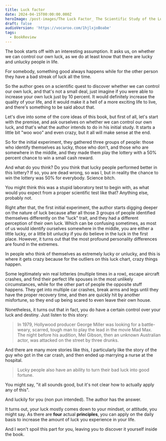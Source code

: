 ```yaml
---
title: Luck factor
date: 2024-04-15T00:00:00.000Z
heroImage: /post-images/The Luck Factor_ The Scientific Study of the Lucky Mind.jpg
draft: false
audioVersion: 'https://vocaroo.com/1hjlxjoBoabe'
tags:
  - BookReview
---
```


The book starts off with an interesting assumption. It asks us, on whether we can control our own luck, as we do at least know that there are lucky and unlucky people in life.

For somebody, something good always happens while for the other person they have a bad streak of luck all the time.

So the author goes on a scientific quest to discover whether we can control our own luck, and that's not a small deal, just imagine if you were able to increase your own luck just by 10 percent. It would definitely increase the quality of your life, and it would make it a hell of a more exciting life to live, and there's something to be said about that.

Let's dive into some of the core ideas of this book, but first of all, let's start with the premise, and ask ourselves on whether we can control our own luck, and that's what the author intends to do in his initial study. It starts a little bit "woo woo" and even crazy, but it all will make sense at the end.

So for the initial experiment, they gathered three groups of people: those who identify themselves as lucky, those who don't, and those who are somewhere in the middle, and they made them play the lottery with a 50% percent chance to win a small cash reward.

And what do you think? Do you think that lucky people performed better in this lottery? If so, you are dead wrong, so was I, but in reality the chance to win the lottery was 50% for everybody. Science bitch.

You might think this was a stupid laboratory test to begin with, as what would you expect from a proper scientific test like that? Anything else, probably not.

Right after that, the first initial experiment, the author starts digging deeper on the nature of luck because after all those 3 groups of people identified themselves differently on the "luck" trait, and they had a different perception of their own luck. Which can be confusing sometimes, as most of us would identify ourselves somewhere in the middle, you are either a little lucky, or a little bit unlucky if you do believe in the luck in the first place. However, it turns out that the most profound personality differences are found in the extremes.

In people who think of themselves as extremely lucky or unlucky, and this is where it gets crazy because for the outliers on this luck chart, crazy things happen.

Some legitimately win real lotteries (multiple times in a row), escape aircraft crashes, and find their perfect life spouses in the most unlikely circumstances, while for the other part of people the opposite stuff happens. They get into multiple car crashes, break arms and legs until they have the proper recovery time, and then are quickly hit by another misfortune, so they end up being scared to even leave their own house.

Nonetheless, it turns out that in fact, you do have a certain control over your luck and destiny. Just listen to this story:

> In 1979, Hollywood producer George Miller was looking for a battle-weary, scarred, tough man to play the lead in the movie Mad Max. The night before his audition, Mel Gibson, then an unknown Australian actor, was attacked on the street by three drunks.

And there are many more stories like this, I particularly like the story of the guy who got in the car crash, and then ended up marrying a nurse at the hospital.

> Lucky people also have an ability to turn their bad luck into good fortune.

You might say, "it all sounds good, but it's not clear how to actually apply any of this".

And luckily for you (non pun intended). The author has the answer.

It turns out, your luck mostly comes down to your mindset, or attitude, you might say. As there are **four** actual **principles**, you can apply on the daily basis to increase the amount of luck you experience in your life.

And I won't spoil this part for you, leaving you to discover it yourself inside the book.
